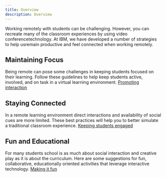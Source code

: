 ```yaml
---
title: Overview
description: Overview
---
```


<PageDescription>

Working remotely with students can be challenging. However, you can recreate many of the classroom experiences by using video conferencetechnology. At IBM, we have developed a number of strategies to help usremain productive and feel connected when working remotely. 

</PageDescription>

<!--
> Student engagement is the product of motivation and active learning. It is a product rather than a sum because it will not occur if either element is missing.

<cite>- Elizabeth F. Barkley</cite>
-->

<Row className="title-with-text">
  <Column colMd={2} colLg={4}>

## Maintaining Focus

  </Column>
  <Column colMd={6} colLg={8}>

Being remote can pose some challenges in keeping students focused on their learning. Follow these guidelines to help keep students active, involved, and on task in a virtual learning environment.
[Promoting interaction](/tips-for-teachers/promoting-interaction)

  </Column>
</Row>
<Row className="title-with-text">
  <Column colMd={2} colLg={4}>

## Staying Connected

  </Column>
  <Column colMd={6} colLg={8}>

In a remote learning environment direct interactions and availability of social cues are more limited. These best practices will help you to better simulate a traditional classroom experience.
[Keeping students engaged](/tips-for-teachers/keeping-students-engaged)

  </Column>
</Row>
<Row className="title-with-text">
  <Column colMd={2} colLg={4}>

## Fun and Educational

  </Column>
  <Column colMd={6} colLg={8}>

For many students school is as much about social interaction and creative play as it is about the curriculum. Here are some suggestions for fun, collaborative, educationally oriented activities that leverage interactive technology.
[Making it fun](/tips-for-teachers/making-it-fun)

  </Column>
</Row>